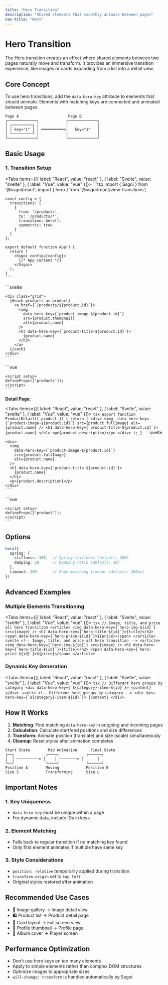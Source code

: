 ```yaml
---
title: "Hero Transition"
description: "Shared elements that smoothly animate between pages"
nav-title: "Hero"
---
```


# Hero Transition

The Hero transition creates an effect where shared elements between two pages naturally move and transform. It provides an immersive transition experience, like images or cards expanding from a list into a detail view.

## Core Concept

To use hero transitions, add the `data-hero-key` attribute to elements that should animate. Elements with matching keys are connected and animated between pages.

```
Page A                      Page B
┌─────────────┐            ┌─────────────┐
│ ┌─────────┐ │            │             │
│ │ key="1" │ │ ══════════>│   key="1"   │
│ └─────────┘ │            │             │
└─────────────┘            └─────────────┘
```

## Basic Usage

### 1. Transition Setup

<Tabs items={[{ label: "React", value: "react" }, { label: "Svelte", value: "svelte" }, { label: "Vue", value: "vue" }]}>
  <TabPanel value="react">
    ```tsx
    import { Ssgoi } from '@ssgoi/react';
    import { hero } from '@ssgoi/react/view-transitions';

    const config = {
      transitions: [
        {
          from: '/products',
          to: '/products/*',
          transition: hero(),
          symmetric: true
        }
      ]
    };

    export default function App() {
      return (
        <Ssgoi config={config}>
          {/* App content */}
        </Ssgoi>
      );
    }
    ```
  </TabPanel>
  <TabPanel value="svelte">
    ```svelte
    <script>
      import { Ssgoi } from '@ssgoi/svelte';
      import { hero } from '@ssgoi/svelte/view-transitions';

      const config = {
        transitions: [
          {
            from: '/products',
            to: '/products/*',
            transition: hero(),
            symmetric: true
          }
        ]
      };
    </script>

    <Ssgoi {config}>
      <slot />
    </Ssgoi>
    ```
  </TabPanel>
  <TabPanel value="vue">
    ```vue
    <template>
      <Ssgoi :config="config">
        <!-- App content -->
      </Ssgoi>
    </template>

    <script setup>
    import { Ssgoi } from '@ssgoi/vue';
    import { hero } from '@ssgoi/vue/view-transitions';

    const config = {
      transitions: [
        {
          from: '/products',
          to: '/products/*',
          transition: hero(),
          symmetric: true
        }
      ]
    };
    </script>
    ```
  </TabPanel>
</Tabs>

### 2. Adding Keys to Elements

**List Page:**

<Tabs items={[{ label: "React", value: "react" }, { label: "Svelte", value: "svelte" }, { label: "Vue", value: "vue" }]}>
  <TabPanel value="react">
    ```tsx
    export function ProductList() {
      return (
        <div className="grid">
          {products.map(product => (
            <Link key={product.id} href={`/products/${product.id}`}>
              <img 
                data-hero-key={`product-image-${product.id}`}
                src={product.thumbnail}
                alt={product.name}
              />
              <h3 data-hero-key={`product-title-${product.id}`}>
                {product.name}
              </h3>
            </Link>
          ))}
        </div>
      );
    }
    ```
  </TabPanel>
  <TabPanel value="svelte">
    ```svelte
    <script>
      export let products;
    </script>

    <div class="grid">
      {#each products as product}
        <a href={`/products/${product.id}`}>
          <img 
            data-hero-key={`product-image-${product.id}`}
            src={product.thumbnail}
            alt={product.name}
          />
          <h3 data-hero-key={`product-title-${product.id}`}>
            {product.name}
          </h3>
        </a>
      {/each}
    </div>
    ```
  </TabPanel>
  <TabPanel value="vue">
    ```vue
    <template>
      <div class="grid">
        <RouterLink
          v-for="product in products"
          :key="product.id"
          :to="`/products/${product.id}`"
        >
          <img 
            :data-hero-key="`product-image-${product.id}`"
            :src="product.thumbnail"
            :alt="product.name"
          />
          <h3 :data-hero-key="`product-title-${product.id}`">
            {{ product.name }}
          </h3>
        </RouterLink>
      </div>
    </template>

    <script setup>
    defineProps(['products']);
    </script>
    ```
  </TabPanel>
</Tabs>

**Detail Page:**

<Tabs items={[{ label: "React", value: "react" }, { label: "Svelte", value: "svelte" }, { label: "Vue", value: "vue" }]}>
  <TabPanel value="react">
    ```tsx
    export function ProductDetail({ product }) {
      return (
        <div>
          <img 
            data-hero-key={`product-image-${product.id}`}
            src={product.fullImage}
            alt={product.name}
          />
          <h1 data-hero-key={`product-title-${product.id}`}>
            {product.name}
          </h1>
          <p>{product.description}</p>
        </div>
      );
    }
    ```
  </TabPanel>
  <TabPanel value="svelte">
    ```svelte
    <script>
      export let product;
    </script>

    <div>
      <img 
        data-hero-key={`product-image-${product.id}`}
        src={product.fullImage}
        alt={product.name}
      />
      <h1 data-hero-key={`product-title-${product.id}`}>
        {product.name}
      </h1>
      <p>{product.description}</p>
    </div>
    ```
  </TabPanel>
  <TabPanel value="vue">
    ```vue
    <template>
      <div>
        <img 
          :data-hero-key="`product-image-${product.id}`"
          :src="product.fullImage"
          :alt="product.name"
        />
        <h1 :data-hero-key="`product-title-${product.id}`">
          {{ product.name }}
        </h1>
        <p>{{ product.description }}</p>
      </div>
    </template>

    <script setup>
    defineProps(['product']);
    </script>
    ```
  </TabPanel>
</Tabs>

## Options

```typescript
hero({
  spring: {
    stiffness: 300,  // Spring stiffness (default: 300)
    damping: 30      // Damping ratio (default: 30)
  },
  timeout: 300       // Page matching timeout (default: 300ms)
})
```

## Advanced Examples

### Multiple Elements Transitioning

<Tabs items={[{ label: "React", value: "react" }, { label: "Svelte", value: "svelte" }, { label: "Vue", value: "vue" }]}>
  <TabPanel value="react">
    ```tsx
    // Image, title, and price all hero transition
    <article>
      <img data-hero-key={`hero-img-${id}`} src={image} />
      <h2 data-hero-key={`hero-title-${id}`}>{title}</h2>
      <span data-hero-key={`hero-price-${id}`}>${price}</span>
    </article>
    ```
  </TabPanel>
  <TabPanel value="svelte">
    ```svelte
    <!-- Image, title, and price all hero transition -->
    <article>
      <img data-hero-key={`hero-img-${id}`} src={image} />
      <h2 data-hero-key={`hero-title-${id}`}>{title}</h2>
      <span data-hero-key={`hero-price-${id}`}>${price}</span>
    </article>
    ```
  </TabPanel>
</Tabs>

### Dynamic Key Generation

<Tabs items={[{ label: "React", value: "react" }, { label: "Svelte", value: "svelte" }, { label: "Vue", value: "vue" }]}>
  <TabPanel value="react">
    ```tsx
    // Different hero groups by category
    <div data-hero-key={`${category}-item-${id}`}>
      {content}
    </div>
    ```
  </TabPanel>
  <TabPanel value="svelte">
    ```svelte
    <!-- Different hero groups by category -->
    <div data-hero-key={`${category}-item-${id}`}>
      {content}
    </div>
    ```
  </TabPanel>
</Tabs>

## How It Works

1. **Matching**: Find matching `data-hero-key` in outgoing and incoming pages
2. **Calculation**: Calculate start/end positions and size differences
3. **Transform**: Animate position (translate) and size (scale) simultaneously
4. **Cleanup**: Reset styles after animation completes

```
Start State        Mid Animation      Final State
┌──┐              ┌────┐            ┌──────┐
│  │ ──────────> │    │ ────────> │      │
└──┘              └────┘            └──────┘
Position A        Moving            Position B
Size S            Transforming      Size L
```

## Important Notes

### 1. Key Uniqueness
- `data-hero-key` must be unique within a page
- For dynamic data, include IDs in keys

### 2. Element Matching
- Falls back to regular transition if no matching key found
- Only first element animates if multiple have same key

### 3. Style Considerations
- `position: relative` temporarily applied during transition
- `transform-origin` set to `top left`
- Original styles restored after animation

## Recommended Use Cases

- 📸 Image gallery → Image detail view
- 🛍️ Product list → Product detail page
- 📝 Card layout → Full screen view
- 👤 Profile thumbnail → Profile page
- 🎵 Album cover → Player screen

## Performance Optimization

- Don't use hero keys on too many elements
- Apply to simple elements rather than complex DOM structures
- Optimize images to appropriate sizes
- `will-change: transform` is handled automatically by Ssgoi